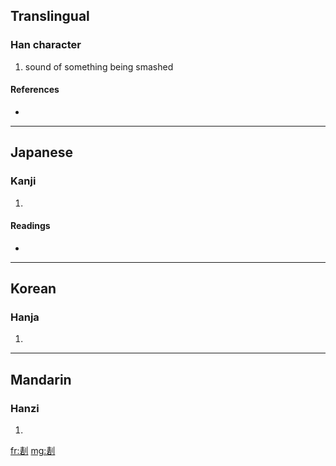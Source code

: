 ==Translingual==

===Han character===
{{Han char|rn=18|rad=刀|as=09|sn=11|four=|canj=手口中弓 (QRLN)}}

# sound of something being smashed

====References====
* {{Han ref|kx=0142.020|dkj=02078|dj=0321.180|hdz=10348.090|uh=5268|ud=21096}}

----

==Japanese==

===Kanji===
{{ja-kanji|grade=|rs=刀09}}

# {{defn|Japanese}}

====Readings====
* {{ja-readings|on=[[かく]] (kaku), [[きゃく]] (kyaku)|kun=}}

----

==Korean==

===Hanja===
{{ko-hanja|hangeul=괵|rv=goek|mr=koek}}

# {{defn|Korean}}

----

==Mandarin==

===Hanzi===
{{cmn-hanzi|pin=[[huò]] ([[huo4]])|wg=huo<sup>4</sup>}}

# {{defn|Mandarin}}

[[fr:剨]]
[[mg:剨]]
